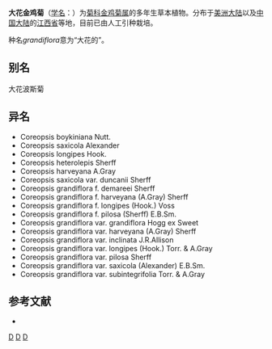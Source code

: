 {{Speciesbox
| genus = Coreopsis
| species = grandiflora
| image = Alois Lunzer04.jpg
| authority = Nutt. ex Chapm., 1860
}}

'''大花金鸡菊'''（[[学名|学名]]：{{lang|la|''Coreopsis grandiflora''}}）为[[菊科|菊科]][[金鸡菊属|金鸡菊属]]的多年生草本植物。分布于[[美洲大陆|美洲大陆]]以及[[中国大陆|中国大陆]]的[[江西省|江西省]]等地，目前已由人工引种栽培。

种名''grandiflora''意为“大花的”。

== 别名 ==
大花波斯菊

==异名==
* Coreopsis boykiniana Nutt. 
* Coreopsis saxicola Alexander  
* Coreopsis longipes Hook.  
* Coreopsis heterolepis Sherff  
* Coreopsis harveyana A.Gray  
* Coreopsis saxicola var. duncanii Sherff  
* Coreopsis grandiflora f. demareei Sherff  
* Coreopsis grandiflora f. harveyana (A.Gray) Sherff  
* Coreopsis grandiflora f. longipes (Hook.) Voss  
* Coreopsis grandiflora f. pilosa (Sherff) E.B.Sm.  
* Coreopsis grandiflora var. grandiflora Hogg ex Sweet  
* Coreopsis grandiflora var. harveyana (A.Gray) Sherff  
* Coreopsis grandiflora var. inclinata J.R.Allison  
* Coreopsis grandiflora var. longipes (Hook.) Torr. & A.Gray  
* Coreopsis grandiflora var. pilosa Sherff  
* Coreopsis grandiflora var. saxicola (Alexander) E.B.Sm.  
* Coreopsis grandiflora var. subintegrifolia Torr. & A.Gray

== 参考文献 ==
<div class="references-small">
* {{cite web| url =http://www.bioinfo.cn/db05/KmzwSpecies.php?action=view&id=4636| title =大花金鸡菊| work =《中国高等植物数据库全库》| publisher =中国科学院微生物研究所| author =昆明植物研究所| accessdate =2009-02-25| deadurl =yes| archiveurl =https://web.archive.org/web/20160305052432/http://www.bioinfo.cn/db05/KmzwSpecies.php?action=view&id=4636| archivedate =2016-03-05}}
</div>
{{Taxonbar|from=Q1319071}}

[[Category:金鸡菊属|D]]
[[Category:多年生草本植物|D]]
[[Category:1860年描述的植物|D]]